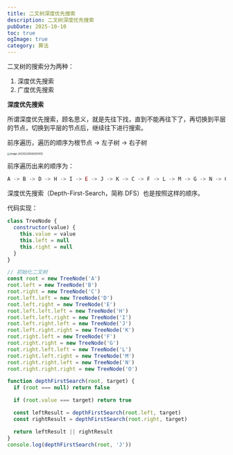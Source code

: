 ```yaml
---
title: 二叉树深度优先搜索
description: 二叉树深度优先搜索
pubDate: 2025-10-10
toc: true
ogImage: true
category: 算法
---
```


二叉树的搜索分为两种：

1. 深度优先搜索
2. 广度优先搜索

**深度优先搜索**

所谓深度优先搜索，顾名思义，就是先往下找，直到不能再往下了，再切换到平层的节点，切换到平层的节点后，继续往下进行搜索。

前序遍历，遍历的顺序为根节点 -> 左子树 -> 右子树

<img
  src="https://xiejie-typora.oss-cn-chengdu.aliyuncs.com/2025-02-26-012002.png"
  alt="image-20250226092001455"
  style="zoom:40%;"
/>

前序遍历出来的顺序为：

```js
A -> B -> D -> H -> I -> E -> J -> K -> C -> F -> L -> M -> G -> N -> O
```

深度优先搜索（Depth-First-Search，简称 DFS）也是按照这样的顺序。

代码实现：

```js
class TreeNode {
  constructor(value) {
    this.value = value
    this.left = null
    this.right = null
  }
}

// 初始化二叉树
const root = new TreeNode('A')
root.left = new TreeNode('B')
root.right = new TreeNode('C')
root.left.left = new TreeNode('D')
root.left.right = new TreeNode('E')
root.left.left.left = new TreeNode('H')
root.left.left.right = new TreeNode('I')
root.left.right.left = new TreeNode('J')
root.left.right.right = new TreeNode('K')
root.right.left = new TreeNode('F')
root.right.right = new TreeNode('G')
root.right.left.left = new TreeNode('L')
root.right.left.right = new TreeNode('M')
root.right.right.left = new TreeNode('N')
root.right.right.right = new TreeNode('O')

function depthFirstSearch(root, target) {
  if (root === null) return false

  if (root.value === target) return true

  const leftResult = depthFirstSearch(root.left, target)
  const rightResult = depthFirstSearch(root.right, target)

  return leftResult || rightResult
}
console.log(depthFirstSearch(root, 'J'))
```
